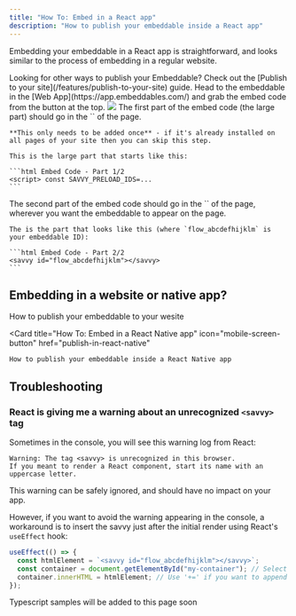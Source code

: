 ```yaml
---
title: "How To: Embed in a React app"
description: "How to publish your embeddable inside a React app"
---
```


Embedding your embeddable in a React app is straightforward, and looks similar to the process of embedding in a regular website.

<Tip>
  Looking for other ways to publish your Embeddable? Check out the [Publish to your site](/features/publish-to-your-site) guide.
</Tip>

<Steps>
  <Step title="Grab the embed code">
    Head to the embeddable in the [Web App](https://app.embeddables.com/) and
    grab the embed code from the button at the top.
    <Frame>
      <img src="/images/embed-button.png" />
    </Frame>
  </Step>
  <Step title="Insert the first part in the Head">
    The first part of the embed code (the large part) should go in the `<HEAD>` of the page.

    **This only needs to be added once** - if it's already installed on all pages of your site then you can skip this step.

    This is the large part that starts like this:

    ```html Embed Code - Part 1/2
    <script> const SAVVY_PRELOAD_IDS=...
    ```

  </Step>
  <Step title="Insert the second part in the Body">
    The second part of the embed code should go in the `<BODY>` of the page, wherever you want the embeddable to appear on the page.

    The is the part that looks like this (where `flow_abcdefhijklm` is your embeddable ID):

    ```html Embed Code - Part 2/2
    <savvy id="flow_abcdefhijklm"></savvy>
    ```

  </Step>
</Steps>

## Embedding in a website or native app?

<CardGroup cols={2}>
  <Card
    title="How To: Embed in your website"
    icon="globe"
    href="publish-in-react"
  >
    How to publish your embeddable to your wesite
  </Card>

  <Card
    title="How To: Embed in a React Native app"
    icon="mobile-screen-button"
    href="publish-in-react-native"
  >
    How to publish your embeddable inside a React Native app
  </Card>
</CardGroup>

## Troubleshooting

### React is giving me a warning about an unrecognized `<savvy>` tag

Sometimes in the console, you will see this warning log from React:

```mdx Console
Warning: The tag <savvy> is unrecognized in this browser.
If you meant to render a React component, start its name with an
uppercase letter.
```

This warning can be safely ignored, and should have no impact on your app.

However, if you want to avoid the warning appearing in the console, a workaround is to
insert the savvy just after the initial render using React's `useEffect` hook:

```javascript App.js
useEffect(() => {
  const htmlElement = `<savvy id="flow_abcdefhijklm"></savvy>`;
  const container = document.getElementById("my-container"); // Select the container that the embeddable should appear in
  container.innerHTML = htmlElement; // Use '+=' if you want to append the embeddable to the contents of the container, instead of replacing the contents
});
```

<Note>Typescript samples will be added to this page soon</Note>
